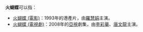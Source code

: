 '''火蝴蝶'''可以指：
*[[火蝴蝶_(電影)|火蝴蝶 (電影)]]：1993年的港產片，由[[羅慧娟|羅慧娟]]主演。
*[[火蝴蝶_(電視劇)|火蝴蝶 (電視劇)]]：2008年的[[亞視|亞視]]劇集，由[[李彩華|李彩華]]、[[唐文龍|唐文龍]]主演。

{{disambig|Cat=三字作品消歧义}}